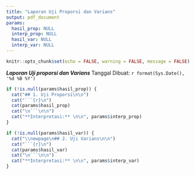 ```yaml
---
title: "Laporan Uji Proporsi dan Varians"
output: pdf_document
params:
  hasil_prop: NULL
  interp_prop: NULL
  hasil_var: NULL
  interp_var: NULL
---
```


```r
knitr::opts_chunk$set(echo = FALSE, warning = FALSE, message = FALSE)
```
***Laporan Uji proporsi dan Varians***
Tanggal Dibuat: `r format(Sys.Date(), '%d %B %Y')`
```r
if (!is.null(params$hasil_prop)) {
  cat("## 1. Uji Proporsi\n\n")
  cat("```{r}\n")
  cat(params$hasil_prop)
  cat("\n```\n\n")
  cat("**Interpretasi:** \n\n", params$interp_prop)
}
```
```r
if (!is.null(params$hasil_var)) {
  cat("\\newpage\n## 2. Uji Varians\n\n")
  cat("```{r}\n")
  cat(params$hasil_var)
  cat("\n```\n\n")
  cat("**Interpretasi:** \n\n", params$interp_var)
}
```

